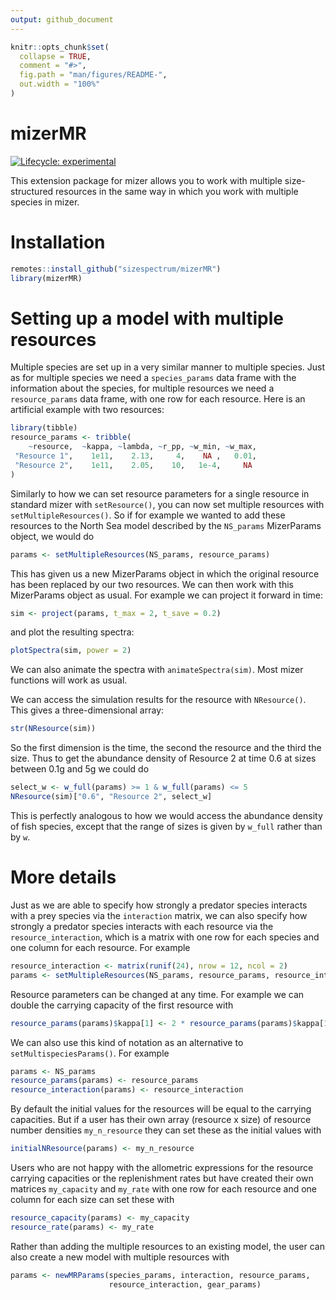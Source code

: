 ```yaml
---
output: github_document
---
```


<!-- README.md is generated from README.Rmd. Please edit that file -->

```r
knitr::opts_chunk$set(
  collapse = TRUE,
  comment = "#>",
  fig.path = "man/figures/README-",
  out.width = "100%"
)
```

# mizerMR

<!-- badges: start -->
[![Lifecycle: experimental](https://img.shields.io/badge/lifecycle-experimental-orange.svg)](https://lifecycle.r-lib.org/articles/stages.html#experimental)
<!-- badges: end -->

This extension package for mizer allows you to work with multiple
size-structured resources in the same way in which you work with multiple
species in mizer.

# Installation

```r
remotes::install_github("sizespectrum/mizerMR")
library(mizerMR)
```


# Setting up a model with multiple resources

Multiple species are set up in a very similar manner to multiple species.
Just as for multiple species we need a `species_params` data frame with the information
about the species, for multiple resources we need a `resource_params`
data frame, with one row for each resource. Here is an artificial example
with two resources:

```r
library(tibble)
resource_params <- tribble(
    ~resource,  ~kappa, ~lambda, ~r_pp, ~w_min, ~w_max,
 "Resource 1",    1e11,    2.13,     4,    NA ,   0.01,
 "Resource 2",    1e11,    2.05,    10,   1e-4,     NA
)
```

Similarly to how we can set resource parameters for a single resource in
standard mizer with `setResource()`, you can now set multiple resources with
`setMultipleResources()`. So if for example we wanted to add these resources to
the North Sea model described by the `NS_params` MizerParams object, we would
do

```r
params <- setMultipleResources(NS_params, resource_params)
```

This has given us a new MizerParams object in which the original resource has
been replaced by our two resources. We can then work with this MizerParams
object as usual. For example we can project it forward in time:

```r
sim <- project(params, t_max = 2, t_save = 0.2)
```

and plot the resulting spectra:

```r
plotSpectra(sim, power = 2)
```

We can also animate the spectra with `animateSpectra(sim)`. Most mizer
functions will work as usual.

We can access the simulation results for the resource with `NResource()`.
This gives a three-dimensional array:

```r
str(NResource(sim))
```
So the first dimension is the time, the second the resource and the third 
the size. Thus to get the abundance density of Resource 2 at time 0.6 at
sizes between 0.1g and 5g we could do

```r
select_w <- w_full(params) >= 1 & w_full(params) <= 5
NResource(sim)["0.6", "Resource 2", select_w]
```

This is perfectly analogous to how we would access the abundance density
of fish species, except that the range of sizes is given by `w_full` rather
than by `w`.

# More details

Just as we are able to specify how strongly a predator species interacts
with a prey species via the `interaction` matrix, we can also specify how
strongly a predator species interacts with each resource via the
`resource_interaction`, which is a matrix with one row for each species and
one column for each resource. For example

```r
resource_interaction <- matrix(runif(24), nrow = 12, ncol = 2)
params <- setMultipleResources(NS_params, resource_params, resource_interaction)
```

Resource parameters can be changed at any time. For example we can double
the carrying capacity of the first resource with

```r
resource_params(params)$kappa[1] <- 2 * resource_params(params)$kappa[1]
```

We can also use this kind of notation as an alternative to 
`setMultispeciesParams()`. For example
```r
params <- NS_params
resource_params(params) <- resource_params
resource_interaction(params) <- resource_interaction
```

By default the initial values for the resources will be equal to the carrying
capacities. But if a user has their own array (resource x size) of resource
number densities `my_n_resource` they can set these as the initial values with
```r
initialNResource(params) <- my_n_resource
```

Users who are not happy with the allometric expressions for the resource
carrying capacities or the replenishment rates but have created their own
matrices `my_capacity` and `my_rate` with one row for each resource and one column 
for each size can set these with
```r
resource_capacity(params) <- my_capacity
resource_rate(params) <- my_rate
```

Rather than adding the multiple resources to an existing model, the user can
also create a new model with multiple resources with
```r
params <- newMRParams(species_params, interaction, resource_params,
                      resource_interaction, gear_params)
```
